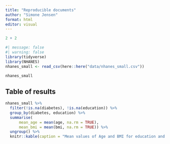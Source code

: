 ```yaml
---
title: "Reproducible documents"
author: "Simone Jensen"
format: html
editor: visual
---
```


```r
2 + 2
```

```r
#| message: false
#| warning: false
library(tidyverse)
library(NHANES)
nhanes_small <- read_csv(here::here("data/nhanes_small.csv"))
```


```r
nhanes_small
```

## Table of results

```r
nhanes_small %>%
  filter(!is.na(diabetes), !is.na(education)) %>%
  group_by(diabetes, education) %>%
  summarise(
      mean_age = mean(age, na.rm = TRUE), 
      mean_bmi = mean(bmi, na.rm = TRUE)) %>%
  ungroup() %>%
  knitr::kable(caption = "Mean values of Age and BMI for education and diabetes status")
```
